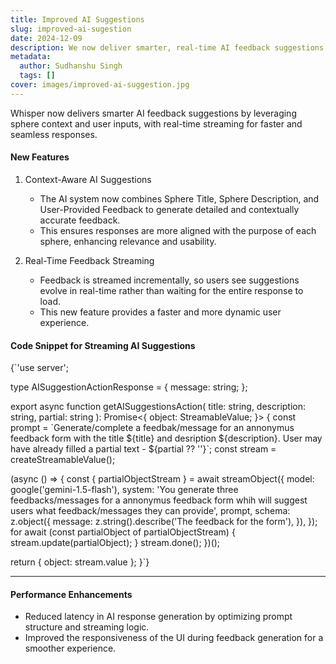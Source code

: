 ```yaml
---
title: Improved AI Suggestions
slug: improved-ai-sugestion
date: 2024-12-09
description: We now deliver smarter, real-time AI feedback suggestions using sphere context and streaming responses for a seamless experience.
metadata:
  author: Sudhanshu Singh
  tags: []
cover: images/improved-ai-suggestion.jpg
---
```

Whisper now delivers smarter AI feedback suggestions by leveraging sphere context and user inputs, with real-time streaming for faster and seamless responses.

#### New Features
1. Context-Aware AI Suggestions  
   - The AI system now combines Sphere Title, Sphere Description, and User-Provided Feedback to generate detailed and contextually accurate feedback.  
   - This ensures responses are more aligned with the purpose of each sphere, enhancing relevance and usability.  

2. Real-Time Feedback Streaming  
   - Feedback is streamed incrementally, so users see suggestions evolve in real-time rather than waiting for the entire response to load.  
   - This new feature provides a faster and more dynamic user experience.  

#### Code Snippet for Streaming AI Suggestions  

<CodeWindow className='mt-4' language='tsx'>
{`'use server';

type AISuggestionActionResponse = {
  message: string;
};

export async function getAISuggestionsAction(
  title: string,
  description: string,
  partial: string
): Promise<{
  object: StreamableValue<AISuggestionActionResponse>;
}> {
  const prompt = \`Generate/complete a feedbak/message for an annonymus feedback form with the title \${title} and desription \${description}. User may have already filled a partial text - \${partial ?? ''}\`;
  const stream = createStreamableValue();

  (async () => {
    const { partialObjectStream } = await streamObject({
      model: google('gemini-1.5-flash'),
      system:
        'You generate three feedbacks/messages for a annonymus feedback form whih will suggest users what feedback/messages they can provide',
      prompt,
      schema: z.object({
        message: z.string().describe('The feedback for the form'),
      }),
    });
    for await (const partialObject of partialObjectStream) {
      stream.update(partialObject);
    }
    stream.done();
  })();

  return { object: stream.value };
}`}
</CodeWindow>

---

#### Performance Enhancements
- Reduced latency in AI response generation by optimizing prompt structure and streaming logic.  
- Improved the responsiveness of the UI during feedback generation for a smoother experience.  

